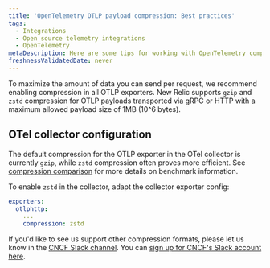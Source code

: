 ```yaml
---
title: 'OpenTelemetry OTLP payload compression: Best practices'
tags:
  - Integrations
  - Open source telemetry integrations
  - OpenTelemetry
metaDescription: Here are some tips for working with OpenTelemetry compression and New Relic.
freshnessValidatedDate: never
---
```


To maximize the amount of data you can send per request, we recommend enabling compression in all OTLP exporters. New Relic supports `gzip` and `zstd` compression for OTLP payloads transported via gRPC or HTTP with a maximum allowed payload size of 1MB (10^6 bytes).

## OTel collector configuration
The default compression for the OTLP exporter in the OTel collector is currently `gzip`, while `zstd` compression often proves more efficient. See [compression comparison](https://github.com/open-telemetry/opentelemetry-collector/blob/main/config/configgrpc/README.md#compression-comparison) for more details on benchmark information.

To enable `zstd` in the collector, adapt the collector exporter config:

```yml
exporters:
  otlphttp:
    ...
    compression: zstd
```

If you'd like to see us support other compression formats, please let us know in the [CNCF Slack channel](https://cloud-native.slack.com/archives/C024DRQ63UP). You can [sign up for CNCF's Slack account here](https://slack.cncf.io/).
